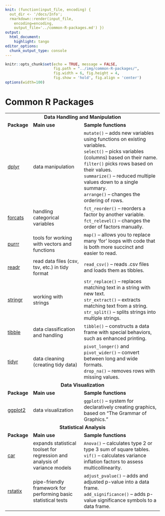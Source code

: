 ```yaml
---
knit: (function(input_file, encoding) {
  out_dir <- '/docs/Info';
  rmarkdown::render(input_file,
    encoding=encoding,
    output_file='../common-R-packages.md') })
output:
  html_document:
    highlight: tango
editor_options:
  chunk_output_type: console
---
```


```r
knitr::opts_chunk$set(echo = TRUE, message = FALSE,
                      fig.path = "../img/common-R-packages/",
                      fig.width = 6, fig.height = 4,
                      fig.show = 'hold', fig.align = 'center')
options(width=100)
```

# Common R Packages

<table style="width:100%">
  <tbody>
    <tr>
      <td colspan=3><center><b>Data Handling and Manipulation</b></center></td>
    </tr>
    <tr>
      <td><b>Package</b></td>
      <td><b>Main use</b></td>
      <td><b>Sample functions</b></td>
    </tr>
    <!-- dplyr -->
    <tr>
      <td><a href="https://dplyr.tidyverse.org/">dplyr</a></td>
      <td>data manipulation</td>
      <td><code>mutate()</code> – adds new variables using functions on existing variables.<br>
<code>select()</code> – picks variables (columns) based on their name.<br>
<code>filter()</code> picks rows based on their values.<br>
<code>summarize()</code> – reduced multiple values down to a single summary.<br>
<code>arrange()</code> – changes the ordering of rows.</td>
    </tr>
    <!-- forcats -->
    <tr>
      <td><a href="https://forcats.tidyverse.org/">forcats</a></td>
      <td>handling categorical variables</td>
      <td><code>fct_reorder()</code> – reorders a factor by another variable.<br>
<code>fct_relevel()</code> – changes the order of factors manually.
</td>
    </tr>
    <!-- purrr -->
    <tr>
      <td><a href="https://purrr.tidyverse.org/">purrr</a></td>
      <td>tools for working with vectors and functions</td>
      <td><code>map()</code> – allows you to replace many ‘for’ loops with code that is both more succinct and easier to read.</td>
    </tr>
    <!-- readr -->
    <tr>
      <td><a href="https://readr.tidyverse.org/">readr</a></td>
      <td>read data files (csv, tsv, etc.) in tidy format</td>
      <td><code>read_csv()</code> – reads .csv files and loads them as tibbles.</td>
    </tr>
    <!-- stringr -->
    <tr>
      <td><a href="https://stringr.tidyverse.org/">stringr</a></td>
      <td>working with strings</td>
      <td><code>str_replace()</code> – replaces matching text in a string with new text.<br>
<code>str_extract()</code> – extracts matching text from a string.<br>
<code>str_split()</code> – splits strings into multiple strings.
</td>
    </tr>
    <!-- tibble -->
    <tr>
      <td><a href="https://tibble.tidyverse.org/">tibble</a></td>
      <td>data classification and handling</td>
      <td><code>tibble()</code> – constructs a data frame with special behaviors, such as enhanced printing.</td>
    </tr>
    <!-- tidyr -->
    <tr>
      <td><a href="https://tidyr.tidyverse.org/">tidyr</a></td>
      <td>data cleaning (creating tidy data)</td>
      <td><code>pivot_longer()</code> and <code>pivot_wider()</code> – convert between long and wide formats.<br>
<code>drop_na()</code> – removes rows with missing values.
</td>
    </tr>
    <tr>
      <td colspan=3><center><b>Data Visualization</b></center></td>
    </tr>
    <tr>
      <td><b>Package</b></td>
      <td><b>Main use</b></td>
      <td><b>Sample functions</b></td>
    </tr>
    <!-- ggplot2 -->
    <tr>
      <td><a href="https://ggplot2.tidyverse.org/">ggplot2</a></td>
      <td>data visualization</td>
      <td><code>ggplot()</code> – system for declaratively creating graphics, based on “The Grammar of Graphics.”</td>
    </tr>
    <tr>
      <td colspan=3><center><b>Statistical Analysis</b></center></td>
    </tr>
    <tr>
      <td><b>Package</b></td>
      <td><b>Main use</b></td>
      <td><b>Sample functions</b></td>
    </tr>
    <!-- car -->
    <tr>
      <td><a href="https://cran.r-project.org/web/packages/car/car.pdf">car</a></td>
      <td>expands statistical toolset for regression and analysis of variance models</td>
      <td><code>Anova()</code> – calculates type 2 or type 3 sum of square tables.
<code>vif()</code> – calculates variance inflation factors to assess multicollinearity.
</td>
    </tr>
    <!-- rstatix -->
    <tr>
      <td><a href="https://rdrr.io/cran/rstatix/man/">rstatix</a></td>
      <td>pipe-friendly framework for performing basic statistical tests</td>
      <td><code>adjust_pvalue()</code> – adds and adjusted p-value into a data frame.<br>
<code>add_significance()</code> – adds p-value significance symbols to a data frame.
</td>
    </tr>
  </tbody>
</table>